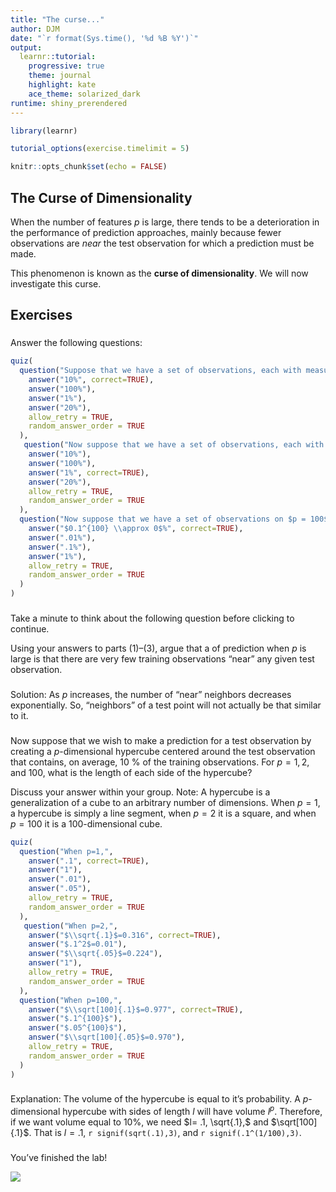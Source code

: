 ```yaml
---
title: "The curse..."
author: DJM
date: "`r format(Sys.time(), '%d %B %Y')`"
output: 
  learnr::tutorial:
    progressive: true
    theme: journal
    highlight: kate
    ace_theme: solarized_dark
runtime: shiny_prerendered
---
```


<!--
Derived from IU Stat 432 ic11.Rmd
css: "/css/tutorials.css"
-->

```r
library(learnr)

tutorial_options(exercise.timelimit = 5)

knitr::opts_chunk$set(echo = FALSE)
```

## The Curse of Dimensionality



When the number of features $p$ is large, there tends to be a deterioration in the performance of prediction approaches, mainly because fewer observations  are _near_ the test observation for which a prediction must be made. 

This phenomenon is known as the __curse of dimensionality__. We will now investigate this curse.

## Exercises

###

Answer the following questions:

```r
quiz(
  question("Suppose that we have a set of observations, each with measurements on $p = 1$ feature, `X`. We assume that `X` is uniformly distributed on $[0,1]$. Associated with each observation is a response value. Suppose that we wish to predict a test observation’s response using only observations that are within 10 % of the range of `X` closest to that test observation. For instance, in order to predict the response for a test observation with `X = 0.6`, we will use observations in the range `[0.55,0.65]`. On average, what fraction of the available observations will we use to make the prediction?",
    answer("10%", correct=TRUE),
    answer("100%"),
    answer("1%"),
    answer("20%"),
    allow_retry = TRUE,
    random_answer_order = TRUE
  ),
   question("Now suppose that we have a set of observations, each with measurements on $p = 2$ features, `X1` and `X2`. We assume that `(X1,X2)` are uniformly distributed on $[0,1] \\times [0,1]$. We wish to predict a test observation’s response using only observations that are within 10 % of the range of `X1` _and_ within 10 % of the range of `X2` closest to that test observation. For instance, in order to predict the response for a test observation with `X1 = 0.6` and `X2 = 0.35`, we will use observations in the range `[0.55, 0.65]` for `X1` and in the range `[0.3, 0.4]` for `X2`. On average, what fraction of the available observations will we use to make the prediction?",
    answer("10%"),
    answer("100%"),
    answer("1%", correct=TRUE),
    answer("20%"),
    allow_retry = TRUE,
    random_answer_order = TRUE
  ),
  question("Now suppose that we have a set of observations on $p = 100$ features. Again the observations are uniformly distributed on each feature, and again each feature ranges in value from 0 to 1. We wish to predict a test observation’s response using observations within the 10 % of each feature’s range that is closest to that test observation. What fraction of the available observations will we use to make the prediction?",
    answer("$0.1^{100} \\approx 0$%", correct=TRUE),
    answer(".01%"),
    answer(".1%"),
    answer("1%"),
    allow_retry = TRUE,
    random_answer_order = TRUE
  )
)
```

###

Take a minute to think about the following question before clicking to continue.

Using your answers to parts (1)–(3), argue that a of prediction when $p$ is large is that there are very few training observations "near" any given test observation.

###

Solution: As $p$ increases, the number of "near" neighbors decreases exponentially. So, "neighbors" of a test point will not actually be that similar to it.

###

Now suppose that we wish to make a prediction for a test observation by creating a $p$-dimensional hypercube centered around the test observation that contains, on average, 10 % of the training observations. For $p = 1,2,$ and 100, what is the length of each side of the hypercube? 

Discuss your answer within your group. Note: A hypercube is a generalization of a cube to an arbitrary number of dimensions. When $p = 1$, a hypercube is simply a line segment, when $p = 2$ it is a square, and when $p = 100$ it is a 100-dimensional cube.

```r
quiz(
  question("When p=1,",
    answer(".1", correct=TRUE),
    answer("1"),
    answer(".01"),
    answer(".05"),
    allow_retry = TRUE,
    random_answer_order = TRUE
  ),
   question("When p=2,",
    answer("$\\sqrt{.1}$=0.316", correct=TRUE),
    answer("$.1^2$=0.01"),
    answer("$\\sqrt{.05}$=0.224"),
    answer("1"),
    allow_retry = TRUE,
    random_answer_order = TRUE
  ),
  question("When p=100,",
    answer("$\\sqrt[100]{.1}$=0.977", correct=TRUE),
    answer("$.1^{100}$"),
    answer("$.05^{100}$"),
    answer("$\\sqrt[100]{.05}$=0.970"),
    allow_retry = TRUE,
    random_answer_order = TRUE
  )
)
```

###

Explanation: The volume of the hypercube is equal to it's probability. A $p$-dimensional hypercube with sides of length $l$ will have volume $l^p$. Therefore, if we want volume equal to 10%, we need $l= .1, \sqrt{.1},$ and $\sqrt[100]{.1}$. That is $l=.1$, `r signif(sqrt(.1),3)`, and `r signif(.1^(1/100),3)`.

###

You've finished the lab!

![](https://img.particlenews.com/img/id/30GeCk_0P114shb00?type=thumbnail_1024x576)